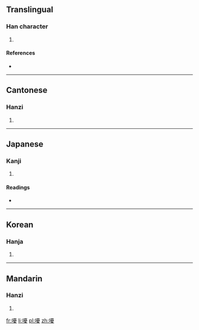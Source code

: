 ==Translingual==

===Han character===
{{Han char|rn=30|rad=口|as=15|sn=18|four=6104<sub>7</sub>|canj=口一月水 (RMBE)|ids=⿰[[口]][[憂]]}}

# {{defn|Han|sort=口15}}

====References====
* {{Han ref|kx=0212.400|dkj=04515|dj=0435.230|hdz=10699.100|uh=5698|ud=22168|bh=EFBA|bd=61370}}

----

==Cantonese==

===Hanzi===
{{yue-hanzi|jyut=[[jau1]]|y=yau1}}

# {{defn|lang=yue|sort=口15}}

----

==Japanese==

===Kanji===
{{ja-kanji|grade=|rs=口15}}

# {{defn|lang=ja|sort=口15}}

====Readings====
* {{ja-readings|on=[[いう]] (iu), [[う]] (u)|kun=[[むせぶ]] (musebu), [[なげく]] (nageku)}}

----

==Korean==

===Hanja===
{{ko-hanja|hangeul=우|rv=u|mr=u}}

# {{defn|lang=ko|sort=口15}}

----

==Mandarin==

===Hanzi===
{{cmn-hanzi|pin=[[yōu]] ([[you1]])|wg=yu<sup>1</sup>}}

# {{defn|lang=cmn|sort=口15}}

[[fr:嚘]]
[[li:嚘]]
[[pl:嚘]]
[[zh:嚘]]